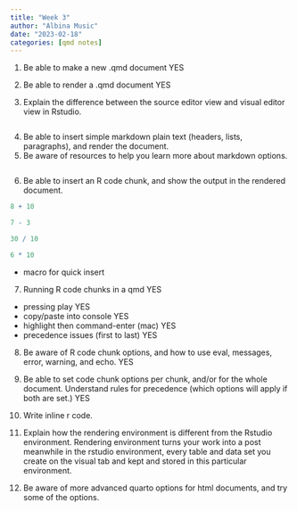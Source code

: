```yaml
---
title: "Week 3"
author: "Albina Music"
date: "2023-02-18"
categories: [qmd notes]
---
```


1.  Be able to make a new .qmd document
YES

2.  Be able to render a .qmd document
YES

3.  Explain the difference between the source editor view and visual editor view in Rstudio.
```r

```

4.  Be able to insert simple markdown plain text (headers, lists, paragraphs), and render the document.
5.  Be aware of resources to help you learn more about markdown options.
```r

```

6.  Be able to insert an R code chunk, and show the output in the rendered document.
```r
8 + 10 

7 - 3

30 / 10

6 * 10

```
-   macro for quick insert

7.  Running R code chunks in a qmd
YES
-   pressing play
YES
-   copy/paste into console
YES
-   highlight then command-enter (mac)
YES
-   precedence issues (first to last)
YES

8.  Be aware of R code chunk options, and how to use eval, messages, error, warning, and echo.
YES

9.  Be able to set code chunk options per chunk, and/or for the whole document. Understand rules for precedence (which options will apply if both are set.)
YES

10. Write inline r code.


11. Explain how the rendering environment is different from the Rstudio environment.
 Rendering environment turns your work into a post meanwhile in the  rstudio environment, every table and data set you create on the    visual tab and kept and stored in this particular environment. 

12. Be aware of more advanced quarto options for html documents, and try some of the options.
 